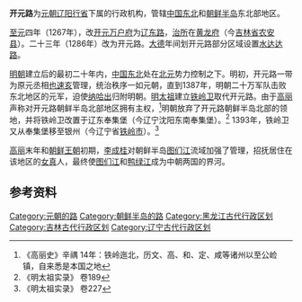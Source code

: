 {{dablink|本文描述的是元朝行政区开元路，关于其它的开元路，参见[[开元路|开元路]]。}}

'''开元路'''为[[元朝|元朝]][[辽阳行省|辽阳行省]]下属的行政机构，管辖[[中国东北|中国东北]]和[[朝鲜半岛|朝鲜半岛]]东北部地区。

[[至元_(忽必烈)|至元]]四年（1267年），改[[开元万户府|开元万户府]]为[[辽东路|辽东路]]，[[治所|治所]]在[[黄龙府|黄龙府]]（今[[吉林省|吉林省]][[农安县|农安县]]）。二十三年（1286年）改为开元路。[[大德_(元朝)|大德]]年间划开元路部分区域设置[[水达达路|水达达路]]。

[[明朝|明朝]]建立后的最初二十年内，[[中国东北|中国东北]]处在[[北元|北元]]势力控制之下。明初，开元路一带为原元丞相[[也速亥|也速亥]]管理，统治秩序一如元朝，直到1387年，明朝二十万军队击败东北地区的元军，迫使[[纳哈出|纳哈出]]归附明朝。[[明太祖|明太祖]]建立[[铁岭卫|铁岭卫]]取代开元路。由于[[高丽|高丽]]声称对开元路朝鲜半岛北部地区拥有主权，<ref>《高丽史》辛禑 14年：铁岭迤北，历文、高、和、定、咸等诸州以至公崄镇，自来悉是本国之地</ref>明朝放弃了开元路朝鲜半岛北部的领地，并将铁岭卫改置于辽东奉集堡（今辽宁沈阳东南奉集堡）。<ref>《明太祖实录》 卷189</ref> 1393年，铁岭卫又从奉集堡移至银州（今辽宁省[[铁岭市|铁岭市]]）。<ref>《明太祖实录》 卷227</ref>

[[高丽|高丽]]末年和[[朝鲜王朝|朝鲜王朝]]初期，[[李成桂|李成桂]]对朝鲜半岛[[图们江|图们江]]流域加强了管理，招抚居住在该地区的[[女真|女真]]人，最终使[[图们江|图们江]]和[[鸭绿江|鸭绿江]]成为中朝两国的界河。

==参考资料==
{{reflist}}

{{元朝行政区划|nocat}}

[[Category:元朝的路|Category:元朝的路]]
[[Category:朝鲜半岛的路|Category:朝鲜半岛的路]]
[[Category:黑龙江古代行政区划|Category:黑龙江古代行政区划]]
[[Category:吉林古代行政区划|Category:吉林古代行政区划]]
[[Category:辽宁古代行政区划|Category:辽宁古代行政区划]]
